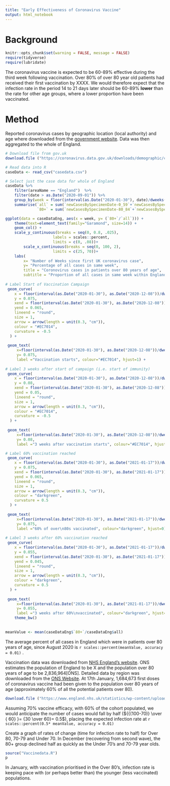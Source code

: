 ```yaml
---
title: "Early Effectiveness of Coronavirus Vaccine"
output: html_notebook
---
```


# Background

```r
knitr::opts_chunk$set(warning = FALSE, message = FALSE)
require(tidyverse)
require(lubridate)

```

The coronavirus vaccine is expected to be 60-89% effective during the third week following vaccination. Over 80% of over 80 year old patients had received their first vaccination by XXXX. We would therefore expect that the infection rate in the period 14 to 21 days later should be 60-89% **lower** than the rate for other age groups, where a lower proportion have been vaccinated.

# Method

Reported coronavirus cases by geographic location (local authority) and age where downloaded from the [government website](https://coronavirus.data.gov.uk/downloads/demographic/cases/specimenDate_ageDemographic-unstacked.csv). Data was then aggregated to the whole of England.

```r
# Download file from gov.uk
download.file ("https://coronavirus.data.gov.uk/downloads/demographic/cases/specimenDate_ageDemographic-unstacked.csv", "casedata.csv", mode="wb")

# Read data into R
caseData <- read_csv("casedata.csv")

# Select just the case data for whole of England
caseData %>%
    filter(areaName == "England")  %>%
    filter(date > as.Date("2020-09-01")) %>%
    group_by(week = floor(interval(as.Date("2020-01-30"), date)/dweeks())) %>%
    summarise(`all` = sum(`newCasesBySpecimenDate-0_59`+`newCasesBySpecimenDate-60+`),
              `80+` = sum(`newCasesBySpecimenDate-80_84`+`newCasesBySpecimenDate-85_89`+`newCasesBySpecimenDate-90+`)) -> caseDataEng

ggplot(data = caseDataEng, aes(x = week, y= (`80+`/`all`))) +
    theme(text=element_text(family="Garamond", size=14)) +
    geom_col() +
    scale_y_continuous(breaks = seq(0, 0.8, .025),
                     labels = scales::percent, 
                     limits = c(0, .08))+
        scale_x_continuous(breaks = seq(0, 100, 2),
                     limits = c(25, 70))+
    labs(
        x= "Number of Weeks since first UK coronavirus case",
        y= "Percentage of all cases in same week",
        title = "Coronovirus cases in patients over 80 years of age",
        subtitle = "Proportion of all cases in same week within England")+
    
# Label Start of Vaccination Campaign
 geom_curve(
    x = floor(interval(as.Date("2020-01-30"), as.Date("2020-12-08"))/dweeks())-5, 
    y = 0.075,
    xend = floor(interval(as.Date("2020-01-30"), as.Date("2020-12-08"))/dweeks()), 
    yend = 0.065,
    lineend = "round",
    size = 1, 
    arrow = arrow(length = unit(0.3, "cm")),
    colour = "#EC7014",
    curvature = -0.5
  ) +
    
 geom_text(
     x=floor(interval(as.Date("2020-01-30"), as.Date("2020-12-08"))/dweeks())-5.5, 
     y= 0.075, 
     label ="Vaccination starts", colour="#EC7014", hjust=1) +
 
# Label 3 weeks after start of campaign (i.e. start of immunity)   
 geom_curve(
    x = floor(interval(as.Date("2020-01-30"), as.Date("2020-12-08"))/dweeks())-2,
    y = 0.08,
    xend = floor(interval(as.Date("2020-01-30"), as.Date("2020-12-08"))/dweeks())+3, 
    yend = 0.05,
    lineend = "round",
    size = 1, 
    arrow = arrow(length = unit(0.3, "cm")),
    colour = "#EC7014",
    curvature = -0.5
  ) +
    
 geom_text(
     x=floor(interval(as.Date("2020-01-30"), as.Date("2020-12-08"))/dweeks())-2.5, 
     y= 0.08, 
     label ="3 weeks after vaccination starts", colour="#EC7014", hjust=1) +

# Label 60% vaccination reached
 geom_curve(
    x = floor(interval(as.Date("2020-01-30"), as.Date("2021-01-17"))/dweeks())+5,
    y = 0.075,
    xend = floor(interval(as.Date("2020-01-30"), as.Date("2021-01-17"))/dweeks()), 
    yend = 0.065,
    lineend = "round",
    size = 1, 
    arrow = arrow(length = unit(0.3, "cm")),
    colour = "darkgreen",
    curvature = 0.5
  ) +
    
 geom_text(
     x=floor(interval(as.Date("2020-01-30"), as.Date("2021-01-17"))/dweeks())+5.5, 
     y= 0.075, 
     label ="60% of over\n80s vaccinated", colour="darkgreen", hjust=0) +
    
# Label 3 weeks after 60% vaccination reached
 geom_curve(
    x = floor(interval(as.Date("2020-01-30"), as.Date("2021-01-17"))/dweeks())+8,
    y = 0.055,
    xend = floor(interval(as.Date("2020-01-30"), as.Date("2021-01-17"))/dweeks())+3, 
    yend = 0.045,
    lineend = "round",
    size = 1, 
    arrow = arrow(length = unit(0.3, "cm")),
    colour = "darkgreen",
    curvature = 0.5
  ) +
    
 geom_text(
     x=floor(interval(as.Date("2020-01-30"), as.Date("2021-01-17"))/dweeks())+8.5, 
     y= 0.055, 
     label ="3 weeks after 60%\nvaccinated", colour="darkgreen", hjust=0) +
    theme_bw()
    
        
meanValue <- mean(caseDataEng$`80+`/caseDataEng$all)
```


The average percent of all cases in England which were in patients over 80 years of age, since August 2020 is `r scales::percent(meanValue, accuracy = 0.01)` .

Vaccination data was downloaded from [NHS England's website](https://www.england.nhs.uk/statistics/statistical-work-areas/covid-19-vaccinations/). ONS estimates the population of England to be X and the population over 80 years of age to be 2,836,964[ONS]. Detailed data by region was downloaded from the [ONS Website](https://www.ons.gov.uk/visualisations/dvc845/poppyramids/pyramids/datadownload.xlsx). At 17th January, 1,684,673 first doses of coronavirus vaccine had been given to the population over 80 years of age (approximately 60% of all the potential patients over 80).

```r

download.file ("https://www.england.nhs.uk/statistics/wp-content/uploads/sites/2/2021/01/COVID-19-weekly-announced-vaccinations-21-January-2021.xlsx", "vaccinedata.csv", mode="wb")
```

Assuming 70% vaccine efficacy, with 60% of the cohort populated, we would anticipate the number of cases would fall by half (${{(100-70)} \over { 60} }= {30 \over 60}= 0.5$), placing the expected infection rate at `r scales::percent(0.5* meanValue, accuracy = 0.01)`

Create a graph of rates of change (time for infection rate to half) for Over 80, 70-79 and Under 70.  In December (recovering from second wave), the 80+ group declined half as quickly as the Under 70's and 70-79 year olds.

```r
source("Vaccinedata.R")
p
```

In January, with vaccination prioritised in the Over 80's, infection rate is keeping pace with (or perhaps better than) the younger (less vaccinated) populations.